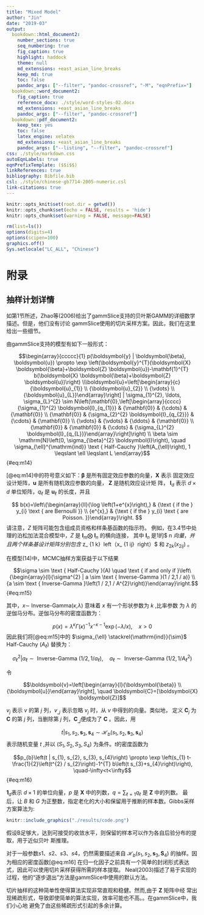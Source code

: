 ```yaml
---
title: "Mixed Model"
author: "Jin"
date: "2019-03"
output:
  bookdown::html_document2:
    number_sections: true
    seq_numbering: true
    fig_caption: true
    highlight: haddock
    theme: null
    md_extensions: +east_asian_line_breaks
    keep_md: true
    toc: false
    pandoc_args: ["--filter", "pandoc-crossref", "-M", "eqnPrefix="]
  bookdown::word_document2:
    fig_caption: true
    reference_docx: ./style/word-styles-02.docx
    md_extensions: +east_asian_line_breaks
    pandoc_args: ["--filter", "pandoc-crossref"]
  bookdown::pdf_document2:
    keep_tex: yes
    toc: false
    latex_engine: xelatex
    md_extensions: +east_asian_line_breaks
    pandoc_args: ["--listing", "--filter", "pandoc-crossref"]
css: ./style/markdown.css
autoEqnLabels: true
eqnPrefixTemplate: ($$i$$)
linkReferences: true
bibliography: Bibfile.bib
csl: ./style/chinese-gb7714-2005-numeric.csl
link-citations: true
---
```


```r
knitr::opts_knit$set(root.dir = getwd())
knitr::opts_chunk$set(echo = FALSE, results = 'hide')
knitr::opts_chunk$set(warning = FALSE, message=FALSE)
```

```r
rm(list=ls())
options(digits=4)
options(scipen=100)
graphics.off()
Sys.setlocale("LC_ALL", "Chinese")
```

# 附录

## 抽样计划详情

如第1节所述，Zhao等(2006)给出了gammSlice支持的贝叶斯GAMM的详细数学描述。但是，他们没有讨论
gammSlice使用的切片采样方案。因此，我们在这里给出一些细节。

由gammSlice支持的模型有如下一般形式：

$$\begin{array}{ccccc}{1}
p(\boldsymbol{y} | \boldsymbol{\beta}, \boldsymbol{u}) \propto \exp \left(\boldsymbol{y}^{T}(\boldsymbol{X} \boldsymbol{\beta}+\boldsymbol{Z} \boldsymbol{u})-\mathbf{1}^{T} b(\boldsymbol{X} \boldsymbol{\beta}+\boldsymbol{Z} \boldsymbol{u})\right)
\\\boldsymbol{u}=\left[\begin{array}{c}{\boldsymbol{u}_{1}} \\ {\boldsymbol{u}_{2}} \\ {\vdots} \\ {\boldsymbol{u}_{L}}\end{array}\right] | \sigma_{1}^{2}, \ldots, \sigma_{L}^{2} \sim N\left(\mathbf{0},\left[\begin{array}{cccc}{\sigma_{1}^{2} \boldsymbol{I}_{q_{1}}} & {\mathbf{0}} & {\cdots} & {\mathbf{0}} \\ {\mathbf{0}} & {\sigma_{2}^{2} \boldsymbol{I}_{q_{2}}} & {\cdots} & {\mathbf{0}} \\ {\vdots} & {\vdots} & {\ddots} & {\mathbf{0}} \\ {\mathbf{0}} & {\mathbf{0}} & {\cdots} & {\sigma_{L}^{2} \boldsymbol{I}_{q_{L}}}\end{array}\right]\right)
\\ \beta \sim \mathrm{N}\left(0, \sigma_{\beta}^{2} \boldsymbol{I}\right), \quad \sigma_{\ell}^{\mathrm{ind}} \text { Half-Cauchy }\left(A_{\ell}\right), 1 \leqslant \ell \leqslant L \end{array}$$ {#eq:m14}

[@eq:m14]中的符号意义如下：$\boldsymbol \beta$ 是所有固定效应参数的向量，$\boldsymbol{X}$ 表示
固定效应设计矩阵，$\boldsymbol{u}$ 是所有随机效应参数的向量， $\boldsymbol{Z}$ 是随机效应设计矩
阵， $\boldsymbol{I}_{d}$ 表示 $d \times d$ 单位矩阵，$q_{\ell}$ 是 $\boldsymbol{u}_{\ell}$ 
的长度，并且

$$
b(x)=\left\{\begin{array}{ll}{\log \left(1+e^{x}\right),} & {\text { if the } y_{i} \text { are Bernoulli }} \\ {e^{x},} & {\text { if the } y_{i} \text { are Poisson. }}\end{array}\right.
$$
请注意，$Z$ 矩阵可能包含组成员资格和样条基函数的指示符。 
例如，在3.4节中处理的泊松加法混合模型中，$Z$ 是 
$\boldsymbol {I} _ {m} \bigotimes \ \mathbf{I}_{n}$ 的横向连接，
其中 $\mathbf{I}_{n}$ 是1的$ n \times 1 $向量，并且两个样条基设计矩阵分别包含
$ z_ {1 k} \ left（x_ {1 ij} \ right）$ 和 $z_{2 k}\left(x_{2 i j}\right)$ 。

在模型(14)中，MCMC抽样方案获益于以下结果

$$\sigma \sim \text { Half-Cauchy }(A) \quad \text { if and only if 
}\left\{\begin{array}{l}{\sigma^{2} | a \sim \text { Inverse-Gamma }(1 / 2,1 / a)} \\ {a \sim 
\text { Inverse-Gamma }\left(1 / 2,1 / A^{2}\right)}\end{array}\right.$$ {#eq:m15}

其中，$x \sim$ Inverse-Gamma($\kappa$,$\lambda$) 意味着 $x$  有一个形状参数为 $k$ ,比率参数
为 $\lambda$ 的逆伽马分布。逆伽马分布的密度函数为：

$$p(x)=\lambda^{\kappa} \Gamma(\kappa)^{-1} x^{-\kappa-1} \exp (-\lambda / x), \quad x>0$$ 
因此我们将[@eq:m15]中的 $\sigma_{\ell} \stackrel{\mathrm{ind}}{\sim}$ Half-Cauchy $\left(A_{\ell}\right)$ 替换为：

$$\sigma_{\ell}^{2} | a_{\ell} \sim \text { Inverse-Gamma }\left(1 / 2,1 / a_{\ell}\right), \quad a_{\ell} \sim \text { Inverse-Gamma }\left(1 / 2,1 / A_{\ell}^{2}\right)$$

令

$$\boldsymbol{v}=\left[\begin{array}{l}{\boldsymbol{\beta}} \\ {\boldsymbol{u}}\end{array}\right], \quad \boldsymbol{C}=[\boldsymbol{X} \boldsymbol{Z}]$$

 $v_j$ 表示 $v$ 的第 $j$ 列，$v_{\_j}$ 表示忽略 $v_j$ 时，从 $v$ 中得到的向量。类似地，
定义 $\boldsymbol{C}_j$ 为 $\boldsymbol{C}$ 的第 $j$ 列，当删除第 $j$ 
列，$\boldsymbol{C}_{\_j}$便成为了 $\boldsymbol{C}$ 。因此，用
 
$$t | s_{1}, s_{2}, \boldsymbol{s}_{3}, \boldsymbol{s}_{4} \sim \mathcal{H}_{b}\left(s_{1}, 
s_{2}, \boldsymbol{s}_{3}, \boldsymbol{s}_{4}\right)$$
表示随机变量 $t$ ,并以 $\left(S_{1}, S_{2}, S_{3}, S_{4}\right)$ 为条件。$t$的密度函数为

$$p_{b}\left(t | s_{1}, s_{2}, s_{3}, s_{4}\right) \propto \exp \left(s_{1} t-\frac{1}{2}\left(t^{2} / s_{2}\right)-1^{T} b\left(t s_{3}+s_{4}\right)\right), \quad-\infty<t<\infty$$ {#eq:m16}

$\boldsymbol 1_{d}$表示 $d\times 1$ 的单位向量，$p$ 是 $\boldsymbol X$ 
中的列数，$q=\sum_{\ell=1} q_{\ell}$ 是 $\boldsymbol Z$ 中的列数。 最后，让 $B$ 和 $G$ 
为正整数，指定老化的大小和保留用于推断的样本数。Gibbs采样方案算法为:

```r
knitr::include_graphics("./results/code.png")
```

假设B足够大，达到可接受的收敛水平，则保留的样本可以作为各自后验分布的提取，用于近似贝叶
斯推理。

对于一般参数$s1、s2、s3、s4$，仍然需要描述来自 $\mathcal{H}_{b}\left(s_{1}, s_{2}, \boldsymbol{s}_{3}, \boldsymbol{S}_{4}\right)$ 的抽样。因为相应的密度函数[@eq:m16] 
在归一化因子之前具有一个简单的封闭形式表达式，因此可以使用切片采样获得所需的样本提取。
Neal(2003)描述了易于实现的过程，他的“逐步退出”方法是gammSlice中使用的默认方法。

切片抽样的这种简单性使得算法实现非常直观和稳健。然而,由于 $\boldsymbol Z$ 矩阵中经
常出现稀疏形式，导致即使简单的算法实现，效率可能也不高。。在gammSlice中，我们小心地
避免了由这些稀疏形式引起的多余计算。

